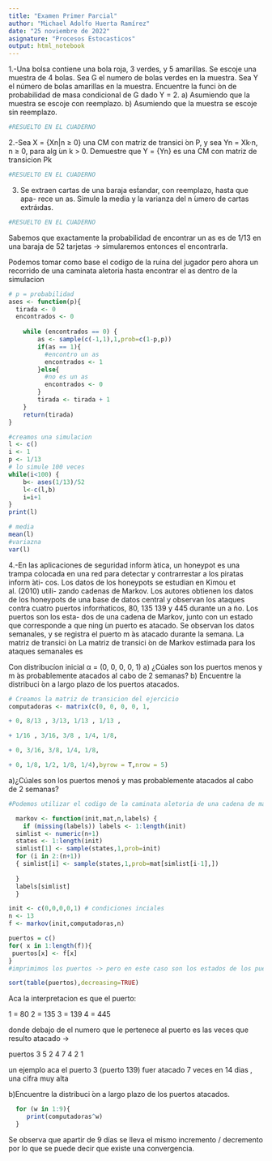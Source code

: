 ```yaml
---
title: "Examen Primer Parcial"
author: "Michael Adolfo Huerta Ramírez"
date: "25 noviembre de 2022"
asignature: "Procesos Estocasticos"
output: html_notebook
---
```

1.-Una bolsa contiene una bola roja, 3 verdes, y 5 amarillas. Se escoje una
muestra de 4 bolas. Sea G el numero de bolas verdes en la muestra. Sea
Y el número de bolas amarillas en la muestra.
Encuentre la funci ́on de probabilidad de masa condicional de G dado Y = 2.
a) Asumiendo que la muestra se escoje con reemplazo.
b) Asumiendo que la muestra se escoje sin reemplazo.


```r
#RESUELTO EN EL CUADERNO
```

2.-Sea X = {Xn|n ≥ 0} una CM con matriz de transici ́on P, y sea Yn = Xk·n,
n ≥ 0, para alg ́un k > 0. Demuestre que Y = {Yn} es una CM con matriz
de transicion Pk

```r
#RESUELTO EN EL CUADERNO
```

3. Se extraen cartas de una baraja est́andar, con reemplazo, hasta que apa-
rece un as. Simule la media y la varianza del n ́umero de cartas extráıdas.

```r
#RESUELTO EN EL CUADERNO
```
Sabemos que exactamente la probabilidad de encontrar un as es de $1/13$ en una baraja de 52 tarjetas -> simularemos entonces el encontrarla.

Podemos tomar como base el codigo de la ruina del jugador pero ahora un recorrido de una caminata aletoria hasta encontrar el as dentro de la simulacion

```r
# p = probabilidad
ases <- function(p){
  tirada <- 0
  encontrados <- 0
  
  	while (encontrados == 0) {
		as <- sample(c(-1,1),1,prob=c(1-p,p))
		if(as == 1){
		  #encontro un as 
		  encontrados <- 1 
		}else{
		  #no es un as 
		  encontrados <- 0 
		}
		tirada <- tirada + 1 
  	}
    return(tirada)
}
```

```r
#creamos una simulacion
l <- c()
i <- 1
p <- 1/13
# lo simule 100 veces
while(i<100) {
    b<- ases(1/13)/52
    l<-c(l,b)
    i=i+1
}
print(l)

```
```r
# media 
mean(l) 
#variazna 
var(l)
```

4.-En las aplicaciones de seguridad inform ́atica, un honeypot es una trampa
colocada en una red para detectar y contrarrestar a los piratas inform ́ati-
cos. Los datos de los honeypots se estudian en Kimou et al. (2010) utili-
zando cadenas de Markov. Los autores obtienen los datos de los honeypots
de una base de datos central y observan los ataques contra cuatro puertos
inforḿaticos, 80, 135 139 y 445 durante un a ̃no. Los puertos son los esta-
dos de una cadena de Markov, junto con un estado que corresponde a que
ning ́un puerto es atacado. Se observan los datos semanales, y se registra el
puerto m ́as atacado durante la semana. La matriz de transici ́on La matriz
de transici ́on de Markov estimada para los ataques semanales es

Con distribucíon inicial α = (0, 0, 0, 0, 1)
a) ¿Cúales son los puertos menos y m ́as probablemente atacados al cabo
de 2 semanas?
b) Encuentre la distribuci ́on a largo plazo de los puertos atacados.


```r
# Creamos la matriz de transicion del ejercicio
computadoras <- matrix(c(0, 0, 0, 0, 1,

+ 0, 8/13 , 3/13, 1/13 , 1/13 ,

+ 1/16 , 3/16, 3/8 , 1/4, 1/8,

+ 0, 3/16, 3/8, 1/4, 1/8,

+ 0, 1/8, 1/2, 1/8, 1/4),byrow = T,nrow = 5)

```
a)¿Cúales son los puertos menoś y   mas probablemente atacados al cabo
de 2 semanas?
```r
#Podemos utilizar el codigo de la caminata aletoria de una cadena de markov

  markov <- function(init,mat,n,labels) { 
  	if (missing(labels)) labels <- 1:length(init)
  simlist <- numeric(n+1)
  states <- 1:length(init)
  simlist[1] <- sample(states,1,prob=init)
  for (i in 2:(n+1)) 
  { simlist[i] <- sample(states,1,prob=mat[simlist[i-1],]) 
  	
  }
  labels[simlist]
  }

init <- c(0,0,0,0,1) # condiciones inciales
n <- 13
f <- markov(init,computadoras,n)

puertos = c()
for( x in 1:length(f)){
 puertos[x] <- f[x]
}
#imprimimos los puertos -> pero en este caso son los estados de los puertos

sort(table(puertos),decreasing=TRUE)
```
Aca la interpretacion es que el puerto: 

1 = 80
2 = 135
3 = 139 
4 = 445

donde debajo de el numero que le pertenece al puerto es las veces que resulto atacado ->

puertos
3 5 2 4 
7 4 2 1 

un ejemplo aca el puerto 3 (puerto 139) fuer atacado 7 veces en 14 dias , una cifra muy alta

b)Encuentre la distribuci ́on a largo plazo de los puertos atacados.

```r
  for (w in 1:9){
     print(computadoras^w)
  }
```
Se observa que apartir de 9 días se lleva el mismo incremento / decremento por lo que se puede decir que existe una convergencia.


